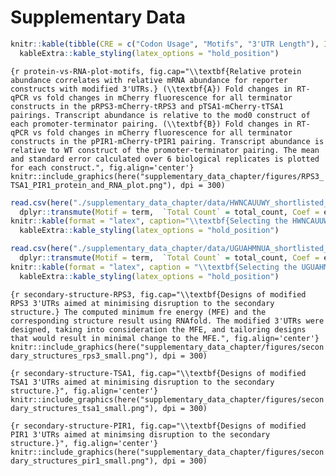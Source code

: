 # Supplementary Data
\makeatletter
\renewcommand{\fnum@figure}{Figure S\thefigure}
\renewcommand{\fnum@table}{Table S\thetable}
\makeatother
\setcounter{figure}{0}
\setcounter{table}{0}


```r
knitr::kable(tibble(CRE = c("Codon Usage", "Motifs", "3'UTR Length"), Individual = c("42.0%", "3.2%", "0.6%"), Drop = c("-40.5%", "-1.6%", "0.0%"), Cumulative = c("42.0%", "43.7%", "43.7%")), caption = "\\textbf{Variance explained by each type of CRE in the half life model applied to data from Chan et al.}. Variance explained was estimated in 3 different ways. The individual variance explained by a linear model containing each type of CRE on its own.  The drop in variance explained when one type of CRE is removed from the full model. The cumulative variance explained when each CRE is added to the linear model in sequence; starting with codon usage, then adding motifs and finally 3'UTR length.", format = "latex")  %>%
  kableExtra::kable_styling(latex_options = "hold_position")
```


```{r protein-vs-RNA-plot-motifs, fig.cap="\\textbf{Relative protein abundance correlates with relative mRNA abundance for reporter constructs with modified 3'UTRs.} (\\textbf{A}) Fold changes in RT-qPCR vs fold changes in mCherry fluorescence for all terminator constructs in the pRPS3-mCherry-tRPS3 and pTSA1-mCherry-tTSA1 pairings. Transcript abundance is relative to the mod0 construct of each promoter-terminator pairing. (\\textbf{B}) Fold changes in RT-qPCR vs fold changes in mCherry fluorescence for all terminator constructs in the pPIR1-mCherry-tPIR1 pairing. Transcript abundance is relative to WT construct of the promoter-terminator pairing. The mean and standard error calculated over 6 biological replicates is plotted for each construct.", fig.align='center'}
knitr::include_graphics(here("supplementary_data_chapter/figures/RPS3_TSA1_PIR1_protein_and_RNA_plot.png"), dpi = 300) 
```

```r
read.csv(here("./supplementary_data_chapter/data/HWNCAUUWY_shortlisted_motif_table.csv")) %>%
  dplyr::transmute(Motif = term,  `Total Count` = total_count, Coef = estimate, `p.value`) %>%
knitr::kable(format = "latex", caption="\\textbf{Selecting the HWNCAUUWY motif, TTTCATTTC}. Summary of the number of occurences and contributions to a linear model predecting half life for each possible version of the HWNCAUUWY motif.")  %>%
  kableExtra::kable_styling(latex_options = "hold_position")
```



```r
read.csv(here("./supplementary_data_chapter/data/UGUAHMNUA_shortlisted_motif_table.csv")) %>%
  dplyr::transmute(Motif = term,  `Total Count` = total_count, Coef = estimate, `p.value`)  %>%
knitr::kable(format = "latex", caption = "\\textbf{Selecting the UGUAHMNUA motif, TGTACAATA}. Summary of the number of occurences and contributions to a linear model predecting half life for each possible version of the UGUAHMNUA motif.")  %>%
  kableExtra::kable_styling(latex_options = "hold_position")
```


```{r secondary-structure-RPS3, fig.cap="\\textbf{Designs of modified RPS3 3'UTRs aimed at minimising disruption to the secondary structure.} The computed minimum fre energy (MFE) and the corresponding structure result using RNAfold. The modified 3'UTRs were designed, taking into consideration the MFE, and tailoring designs that would result in minimal change to the MFE.", fig.align='center'}
knitr::include_graphics(here("supplementary_data_chapter/figures/secondary_structures_rps3_small.png"), dpi = 300)
```

```{r secondary-structure-TSA1, fig.cap="\\textbf{Designs of modified TSA1 3'UTRs aimed at minimising disruption to the secondary structure.}", fig.align='center'}
knitr::include_graphics(here("supplementary_data_chapter/figures/secondary_structures_tsa1_small.png"), dpi = 300)
```

```{r secondary-structure-PIR1, fig.cap="\\textbf{Designs of modified PIR1 3'UTRs aimed at minimsing disruption to the secondary structure.}", fig.align='center'}
knitr::include_graphics(here("supplementary_data_chapter/figures/secondary_structures_pir1_small.png"), dpi = 300)
```